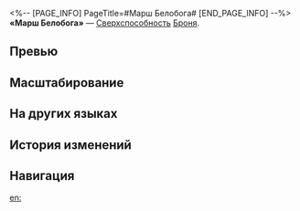 <%-- [PAGE_INFO]
PageTitle=#Марш Белобога#
[END_PAGE_INFO] --%>
{{Навык Инфобокс
|Название         = Марш Белобога
|Изображение      = Навык Марш Белобога.png
|Персонаж         = Броня
|Тип              = Сверхспособность
|Тэг              = Поддержка
|УронСтойк        = 
|ЭнергияГен       = 5
|Энергия          = 120
|Длительность     = 
|Описание         = Повышает силу атаки всех союзников на {{Цвет|Выделенный|33%—59,4%}}, а их крит. урон на {{Цвет|Выделенный|12%—16,8%}} от крит. урона Брони плюс {{Цвет|Выделенный|12%—21,6%}} на 2 хода.
|Свойство1        = 
|Масштабирование1 = 
}}
'''«Марш Белобога»''' — [[Сверхспособность]] [[Броня]].

==Превью==
{{Превью
|Файл = Марш Белобога Превью
}}

==Масштабирование==
{{Масштабирование навыка|тип=Сверхспособность
|33%;35.2%;37.4%;39.6%;41.8%;44%;46.75%;49.5%;52.25%;55%;57.2%;59.4%;61.6%;63.8%;66%
|12%;12.4%;12.8%;13.2%;13.6%;14%;14.5%;15%;15.5%;16%;16.4%;16.8%;17.2%;17.6%;18%
|12%;12.8%;13.6%;14.4%;15.2%;16%;17%;18%;19%;20%;20.8%;21.6%;22.4%;23.2%;24%
}}

==На других языках==
{{На других языках
|en   = The Belobog March
|zhs  = 贝洛伯格进行曲
|zht  = 貝洛伯格進行曲
|ja   = ベロブルグ{{Rubi|行進曲|こうしんきょく}}
|ko   = 벨로보그 행진곡
|es   = Marcha de Belobog
|fr   = La marche de Belobog
|ru   = Марш Белобога
|th   = The Belobog March
|vi   = Khúc Quân Hành Belobog
|de   = Der Belobog-Marsch
|id   = The Belobog March
|pt   = A Marcha de Belobog
}}

==История изменений==
{{История изменений|3.5}}

==Навигация==
{{Навык Навбокс|Броня}}

[[en:]]